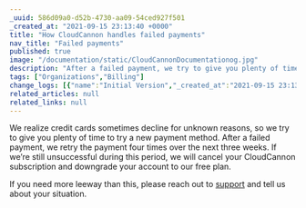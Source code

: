 ```yaml
---
_uuid: 586d09a0-d52b-4730-aa09-54ced927f501
_created_at: "2021-09-15 23:13:40 +0000"
title: "How CloudCannon handles failed payments"
nav_title: "Failed payments"
published: true
image: "/documentation/static/CloudCannonDocumentationog.jpg"
description: "After a failed payment, we try to give you plenty of time to set up a new payment method."
tags: ["Organizations","Billing"]
change_logs: [{"name":"Initial Version","_created_at":"2021-09-15 23:13:40 +0000"}]
related_articles: null
related_links: null
---
```


We realize credit cards sometimes decline for unknown reasons, so we try to give you plenty of time to try a new payment method. After a failed payment, we retry the payment four times over the next three weeks. If we’re still unsuccessful during this period, we will cancel your CloudCannon subscription and downgrade your account to our free plan.

If you need more leeway than this, please reach out to [support](https://cloudcannon.com/contact/) and tell us about your situation.
